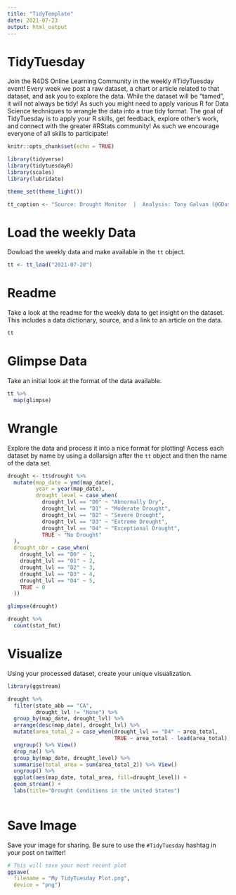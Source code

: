 ```yaml
---
title: "TidyTemplate"
date: 2021-07-23
output: html_output
---
```


# TidyTuesday

Join the R4DS Online Learning Community in the weekly #TidyTuesday event!
Every week we post a raw dataset, a chart or article related to that dataset, and ask you to explore the data.
While the dataset will be “tamed”, it will not always be tidy! As such you might need to apply various R for Data Science techniques to wrangle the data into a true tidy format.
The goal of TidyTuesday is to apply your R skills, get feedback, explore other’s work, and connect with the greater #RStats community!
As such we encourage everyone of all skills to participate!

```r

knitr::opts_chunk$set(echo = TRUE)

library(tidyverse)
library(tidytuesdayR)
library(scales)
library(lubridate)

theme_set(theme_light())

tt_caption <- "Source: Drought Monitor  |  Analysis: Tony Galvan (@GDataScience1)"

```

# Load the weekly Data

Dowload the weekly data and make available in the `tt` object.

```r

tt <- tt_load("2021-07-20")

```


# Readme

Take a look at the readme for the weekly data to get insight on the dataset.
This includes a data dictionary, source, and a link to an article on the data.

```r

tt

```


# Glimpse Data

Take an initial look at the format of the data available.

```r

tt %>% 
  map(glimpse)

```

# Wrangle

Explore the data and process it into a nice format for plotting! Access each dataset by name by using a dollarsign after the `tt` object and then the name of the data set.

```r

drought <- tt$drought %>%
  mutate(map_date = ymd(map_date),
         year = year(map_date),
         drought_level = case_when(
           drought_lvl == "D0" ~ "Abnormally Dry",
           drought_lvl == "D1" ~ "Moderate Drought",
           drought_lvl == "D2" ~ "Severe Drought",
           drought_lvl == "D3" ~ "Extreme Drought",
           drought_lvl == "D4" ~ "Exceptional Drought",
           TRUE ~ "No Drought"
  ),
  drought_nbr = case_when(
    drought_lvl == "D0" ~ 1,
    drought_lvl == "D1" ~ 2,
    drought_lvl == "D2" ~ 3,
    drought_lvl == "D3" ~ 4,
    drought_lvl == "D4" ~ 5,
    TRUE ~ 0
  ))

glimpse(drought)

```

```r
drought %>%
  count(stat_fmt)
```


# Visualize

Using your processed dataset, create your unique visualization.

```r

library(ggstream)

drought %>%
  filter(state_abb == "CA",
         drought_lvl != "None") %>%
  group_by(map_date, drought_lvl) %>%
  arrange(desc(map_date), drought_lvl) %>%
  mutate(area_total_2 = case_when(drought_lvl == "D4" ~ area_total,
                                  TRUE ~ area_total - lead(area_total))) %>%
  ungroup() %>% View()
  drop_na() %>%
  group_by(map_date, drought_level) %>% 
  summarise(total_area = sum(area_total_2)) %>% View()
  ungroup() %>%
  ggplot(aes(map_date, total_area, fill=drought_level)) +
  geom_stream() +
  labs(title="Drought Conditions in the United States")
  
```

# Save Image

Save your image for sharing. Be sure to use the `#TidyTuesday` hashtag in your post on twitter! 

```r

# This will save your most recent plot
ggsave(
  filename = "My TidyTuesday Plot.png",
  device = "png")

```
